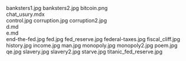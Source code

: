     
<PopImage className="sm:float-right clear-right m-auto sm:m-1 sm:ml-4" src={JPG_banksters1_jpg} alt="banksters1.jpg">
	banksters1.jpg
</PopImage>
<PopImage className="sm:float-left clear-left m-auto sm:m-1 sm:mr-4" src={JPG_banksters2_jpg} alt="banksters2.jpg">
	banksters2.jpg
</PopImage>
<PopImage className="sm:float-right clear-right m-auto sm:m-1 sm:ml-4" src={PNG_bitcoin_png} alt="bitcoin.png">
	bitcoin.png
</PopImage>
<div className="w-full md:max-w-[80rem] float-right italic">
	<MDX_chat_usury_mdx />
	chat_usury.mdx
</div>
<PopImage className="sm:float-left clear-left m-auto sm:m-1 sm:mr-4" src={JPG_control_jpg} alt="control.jpg">
	control.jpg
</PopImage>
<PopImage className="sm:float-right clear-right m-auto sm:m-1 sm:ml-4" src={JPG_corruption_jpg} alt="corruption.jpg">
	corruption.jpg
</PopImage>
<PopImage className="sm:float-left clear-left m-auto sm:m-1 sm:mr-4" src={JPG_corruption2_jpg} alt="corruption2.jpg">
	corruption2.jpg
</PopImage>
<div className="w-full md:max-w-[80rem] float-right italic">
	<MD_d_md />
	d.md
</div>
<div className="w-full md:max-w-[80rem] float-right italic">
	<MD_e_md />
	e.md
</div>
<PopImage className="sm:float-right clear-right m-auto sm:m-1 sm:ml-4" src={JPG_end_the_fed_jpg} alt="end-the-fed.jpg">
	end-the-fed.jpg
</PopImage>
<PopImage className="sm:float-left clear-left m-auto sm:m-1 sm:mr-4" src={JPG_fed_jpg} alt="fed.jpg">
	fed.jpg
</PopImage>
<PopImage className="sm:float-right clear-right m-auto sm:m-1 sm:ml-4" src={JPG_fed_reserve_jpg} alt="fed_reserve.jpg">
	fed_reserve.jpg
</PopImage>
<PopImage className="sm:float-left clear-left m-auto sm:m-1 sm:mr-4" src={JPG_federal_taxes_jpg} alt="federal-taxes.jpg">
	federal-taxes.jpg
</PopImage>
<PopImage className="sm:float-right clear-right m-auto sm:m-1 sm:ml-4" src={JPG_fiscal_cliff_jpg} alt="fiscal_cliff.jpg">
	fiscal_cliff.jpg
</PopImage>
<PopImage className="sm:float-left clear-left m-auto sm:m-1 sm:mr-4" src={JPG_history_jpg} alt="history.jpg">
	history.jpg
</PopImage>
<PopImage className="sm:float-right clear-right m-auto sm:m-1 sm:ml-4" src={JPG_income_jpg} alt="income.jpg">
	income.jpg
</PopImage>
<PopImage className="sm:float-left clear-left m-auto sm:m-1 sm:mr-4" src={JPG_man_jpg} alt="man.jpg">
	man.jpg
</PopImage>
<PopImage className="sm:float-right clear-right m-auto sm:m-1 sm:ml-4" src={JPG_monopoly_jpg} alt="monopoly.jpg">
	monopoly.jpg
</PopImage>
<PopImage className="sm:float-left clear-left m-auto sm:m-1 sm:mr-4" src={JPG_monopoly2_jpg} alt="monopoly2.jpg">
	monopoly2.jpg
</PopImage>
<PopImage className="sm:float-right clear-right m-auto sm:m-1 sm:ml-4" src={JPG_poem_jpg} alt="poem.jpg">
	poem.jpg
</PopImage>
<PopImage className="sm:float-left clear-left m-auto sm:m-1 sm:mr-4" src={JPG_qe_jpg} alt="qe.jpg">
	qe.jpg
</PopImage>
<PopImage className="sm:float-right clear-right m-auto sm:m-1 sm:ml-4" src={JPG_slavery_jpg} alt="slavery.jpg">
	slavery.jpg
</PopImage>
<PopImage className="sm:float-left clear-left m-auto sm:m-1 sm:mr-4" src={JPG_slavery2_jpg} alt="slavery2.jpg">
	slavery2.jpg
</PopImage>
<PopImage className="sm:float-right clear-right m-auto sm:m-1 sm:ml-4" src={JPG_starve_jpg} alt="starve.jpg">
	starve.jpg
</PopImage>
<PopImage className="sm:float-left clear-left m-auto sm:m-1 sm:mr-4" src={JPG_titanic_fed_reserve_jpg} alt="titanic_fed_reserve.jpg">
	titanic_fed_reserve.jpg
</PopImage>
